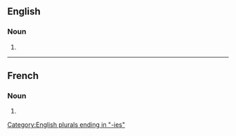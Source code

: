 ==English==

===Noun===
{{head|en|noun plural form}}

# {{plural of|sacristy|lang=en}}

[[Category:English plurals ending in "-ies"]]

----

==French==

===Noun===
{{head|fr|noun plural form|g=f}}

# {{plural of|sacristie|lang=fr}}